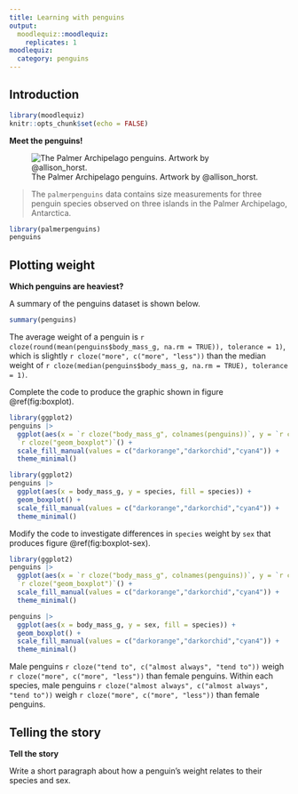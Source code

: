 ```yaml
---
title: Learning with penguins
output: 
  moodlequiz::moodlequiz:
    replicates: 1
moodlequiz:
  category: penguins
---
```


## Introduction

```r
library(moodlequiz)
knitr::opts_chunk$set(echo = FALSE)
```

**Meet the penguins!**

![The Palmer Archipelago penguins. Artwork by @allison_horst.](penguins.png)

> The `palmerpenguins` data contains size measurements for three penguin species observed on three islands in the Palmer Archipelago, Antarctica.

```r
library(palmerpenguins)
penguins
```

## Plotting weight

**Which penguins are heaviest?**

A summary of the penguins dataset is shown below.

```r
summary(penguins)
```

The average weight of a penguin is `r cloze(round(mean(penguins$body_mass_g, na.rm = TRUE)), tolerance = 1)`, which is slightly `r cloze("more", c("more", "less"))` than the median weight of `r cloze(median(penguins$body_mass_g, na.rm = TRUE), tolerance = 1)`.

Complete the code to produce the graphic shown in figure \@ref(fig:boxplot).

```r
library(ggplot2)
penguins |> 
  ggplot(aes(x = `r cloze("body_mass_g", colnames(penguins))`, y = `r cloze("species", colnames(penguins))`, fill = `r cloze("species", colnames(penguins))`)) +
  `r cloze("geom_boxplot")`() +
  scale_fill_manual(values = c("darkorange","darkorchid","cyan4")) + 
  theme_minimal()
```

```r
library(ggplot2)
penguins |> 
  ggplot(aes(x = body_mass_g, y = species, fill = species)) +
  geom_boxplot() +
  scale_fill_manual(values = c("darkorange","darkorchid","cyan4")) + 
  theme_minimal()
```

Modify the code to investigate differences in `species` weight by `sex` that produces figure \@ref(fig:boxplot-sex).

```r
library(ggplot2)
penguins |> 
  ggplot(aes(x = `r cloze("body_mass_g", colnames(penguins))`, y = `r cloze("sex", colnames(penguins))`, fill = `r cloze("species", colnames(penguins))`)) +
  `r cloze("geom_boxplot")`() +
  scale_fill_manual(values = c("darkorange","darkorchid","cyan4")) + 
  theme_minimal()
```

```r
penguins |> 
  ggplot(aes(x = body_mass_g, y = sex, fill = species)) +
  geom_boxplot() +
  scale_fill_manual(values = c("darkorange","darkorchid","cyan4")) + 
  theme_minimal()
```

Male penguins `r cloze("tend to", c("almost always", "tend to"))` weigh `r cloze("more", c("more", "less"))` than female penguins. Within each species, male penguins `r cloze("almost always", c("almost always", "tend to"))` weigh `r cloze("more", c("more", "less"))` than female penguins.

## Telling the story {type=essay}

**Tell the story**

Write a short paragraph about how a penguin's weight relates to their species and sex.
